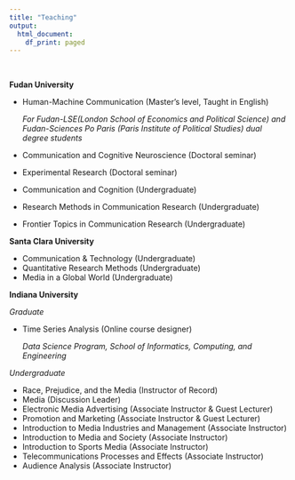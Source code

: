 ---
title: "Teaching"
output:
  html_document:
    df_print: paged
---
&nbsp;
&nbsp;



**Fudan University**


- Human-Machine Communication (Master’s level, Taught in English)

  *For Fudan-LSE(London School of Economics and Political Science) and Fudan-Sciences Po Paris (Paris Institute of Political Studies) dual degree students*  
   
- Communication and Cognitive Neuroscience (Doctoral seminar)
- Experimental Research (Doctoral seminar)
- Communication and Cognition (Undergraduate)
- Research Methods in Communication Research (Undergraduate)
- Frontier Topics in Communication Research (Undergraduate)

**Santa Clara University**


-	Communication & Technology (Undergraduate)
- Quantitative Research Methods (Undergraduate)
-	Media in a Global World (Undergraduate)

**Indiana University**


*Graduate*

- Time Series Analysis (Online course designer)
    
    *Data Science Program, School of Informatics, Computing, and Engineering*

*Undergraduate*

- Race, Prejudice, and the Media (Instructor of Record)
-	Media (Discussion Leader)
- Electronic Media Advertising (Associate Instructor & Guest Lecturer)
- Promotion and Marketing (Associate Instructor & Guest Lecturer)
- Introduction to Media Industries and Management (Associate Instructor)
- Introduction to Media and Society (Associate Instructor)
- Introduction to Sports Media (Associate Instructor)
- Telecommunications Processes and Effects (Associate Instructor)
-	Audience Analysis (Associate Instructor)



